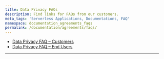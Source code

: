 ```yaml
---
title: Data Privacy FAQs
description: Find links for FAQs from our customers.
meta_tags: 'Serverless Applications, Documentations, FAQ'
namespace: documentation_agreements_faqs
permalink: /documentation/agreements/faqs/
---
```


- [Data Privacy FAQ – Customers](/en/documentation/agreements/faq-azion-customers)
- [Data Privacy FAQ – End Users](/en/documentation/agreements/faq-end-users)

---